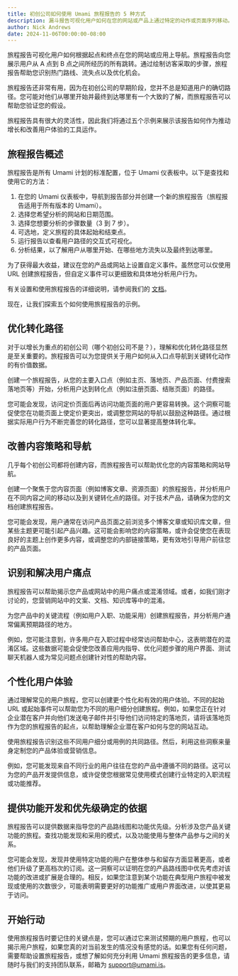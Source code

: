```yaml
---
title: 初创公司如何使用 Umami 旅程报告的 5 种方式
description: 漏斗报告可视化用户如何在您的网站或产品上通过特定的动作或页面序列移动。
author: Nick Andrews
date: 2024-11-06T00:00:00-08:00
---
```


旅程报告可视化用户如何根据起点和终点在您的网站或应用上导航。旅程报告向您展示用户从 A 点到 B 点之间所经历的所有跳转。通过绘制访客采取的步骤，旅程报告帮助您识别热门路线、流失点以及优化机会。

旅程报告还非常有用，因为在初创公司的早期阶段，您并不总是知道用户的确切路径。您可能对他们从哪里开始并最终到达哪里有一个大致的了解，而旅程报告可以帮助您验证您的假设。

旅程报告具有很大的灵活性，因此我们将通过五个示例来展示该报告如何作为推动增长和改善用户体验的工具运作。

## 旅程报告概述

旅程报告是所有 Umami 计划的标准配置，位于 Umami 仪表板中。以下是查找和使用它的方法：

1. 在您的 Umami 仪表板中，导航到报告部分并创建一个新的旅程报告（旅程报告适用于所有版本的 Umami）。
2. 选择您希望分析的网站和日期范围。
3. 选择您想要分析的步骤数量（3 到 7 步）。
4. 可选地，定义旅程的具体起始和结束点。
5. 运行报告以查看用户路径的交互式可视化。
6. 分析结果，以了解用户从哪里开始、在哪些地方流失以及最终到达哪里。

为了获得最大收益，建议在您的产品或网站上设置自定义事件。虽然您可以仅使用 URL 创建旅程报告，但自定义事件可以更细致和具体地分析用户行为。

有关设置和使用旅程报告的详细说明，请参阅我们的 [文档](https://umami.is/docs/reports/report-journey)。

现在，让我们探索五个如何使用旅程报告的示例。

## 优化转化路径

对于以增长为重点的初创公司（哪个初创公司不是？），理解和优化转化路径显然是至关重要的。旅程报告可以为您提供关于用户如何从入口点导航到关键转化动作的有价值数据。

创建一个旅程报告，从您的主要入口点（例如主页、落地页、产品页面、付费搜索落地页等）开始，分析用户达到转化点（例如注册页面、结账页面）的路径。

您可能会发现，访问定价页面后再访问功能页面的用户更容易转换。这个洞察可能促使您在功能页面上使定价更突出，或调整您网站的导航以鼓励这种路径。通过根据实际用户行为不断完善您的转化路径，您可以显著提高整体转化率。

## 改善内容策略和导航

几乎每个初创公司都将创建内容，而旅程报告可以帮助优化您的内容策略和网站导航。

创建一个聚焦于您内容页面（例如博客文章、资源页面）的旅程报告，并分析用户在不同内容之间的移动以及到关键转化点的路径。对于技术产品，请确保为您的文档创建旅程报告。

您可能会发现，用户通常在访问产品页面之前浏览多个博客文章或知识库文章，但某些主题更可能引起产品兴趣。这可能会影响您的内容策略，或许会促使您在表现良好的主题上创作更多内容，或调整您的内部链接策略，更有效地引导用户前往您的产品页面。

## 识别和解决用户痛点

旅程报告可以帮助揭示您产品或网站中的用户痛点或混淆领域。或者，如我们刚才讨论的，您营销网站中的文案、文档、知识库等中的混淆。

为您产品中的关键流程（例如用户入职、功能采用）创建旅程报告，并分析用户通常偏离预期路径的地方。

例如，您可能注意到，许多用户在入职过程中经常访问帮助中心，这表明潜在的混淆区域。这些数据可能会促使您改善应用内指导、优化问题步骤的用户界面、测试聊天机器人或为常见问题点创建针对性的帮助内容。

## 个性化用户体验

通过理解常见的用户旅程，您可以创建更个性化和有效的用户体验。不同的起始 URL 或起始事件可以帮助您为不同的用户细分创建旅程。例如，如果您正在针对企业潜在客户并向他们发送电子邮件并引导他们访问特定的落地页，请将该落地页作为您的旅程报告的起点，以帮助理解企业潜在客户如何与您的网站互动。

使用旅程报告识别这些不同用户细分或用例的共同路径。然后，利用这些洞察来量身定制您的产品体验或营销信息。

例如，您可能发现来自不同行业的用户往往在您的产品中遵循不同的路径。这可以为您的产品开发提供信息，或许促使您根据常见使用模式创建行业特定的入职流程或功能推荐。

## 提供功能开发和优先级确定的依据

旅程报告可以提供数据来指导您的产品路线图和功能优先级。分析涉及您产品关键功能的旅程。查找功能发现和采用的模式，以及功能使用与整体产品参与之间的关系。

您可能会发现，发现并使用特定功能的用户在整体参与和留存方面显著更高，或者他们升级了更高档次的订阅。这一洞察可以证明在您的产品路线图中优先考虑对该功能的改进或扩展是合理的。相反，如果您注意到某个功能在典型用户旅程中被发现或使用的次数很少，可能表明需要更好的功能推广或用户界面改进，以使其更易于访问。

## 开始行动

使用旅程报告时要记住的关键点是，您可以通过它来测试预期的用户旅程，也可以揭示用户旅程，如果您真的对当前发生的情况没有感觉的话。如果您有任何问题，需要帮助设置旅程报告，或想了解如何充分利用 Umami 旅程报告的更多信息，请随时与我们的支持团队联系，邮箱为 support@umami.is。